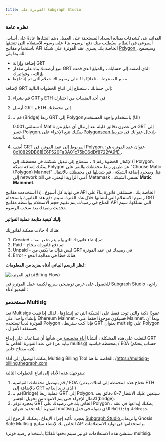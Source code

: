 ```yaml
---
title: الفوترة على Subgraph Studio
---
```


### نظره عامة

الفواتير هي كشوفات بمبالغ السداد المستحقة على العميل ويتم إنشاؤها عادةً على أساس أسبوعي في النظام. سيُطلب منك دفع الرسوم بناءً على رسوم الاستعلام التي تنشئها باستخدام مفاتيح API الخاصة بك. يسري عقد الفوترة على شبكة [ Polygon ](https://polygon.technology/). وسيسمح لك بما يلي:

- إضافة وإزالة GRT
- تتبع أرصدتك بناء على مقدار GRT الذي أضفته إلى حسابك ، والمبلغ الذي قمت بإزالته ، وفواتيرك
- مسح المدفوعات تلقائيًا بناءً على رسوم الاستعلام التي تم إنشاؤها

لإضافة GRT إلى حسابك ، ستحتاج إلى اتباع الخطوات التالية:

1. قم بشراء GRT و ETH في أحد المنصات من اختيارك
2. أرسل GRT و ETH إلى محفظتك
3. قم بـ (Bridge) ربط GRT إلى Polygon باستخدام واجهة المستخدم (UI)

   أ) ستتلقى 0.001 Matic في غضون دقائق قليلة بعد إرسال أي مبلغ من GRT إلى جسر Polygon. يمكنك تتبع الإجراء على [ Polygonscan ](https://polygonscan.com/) بإدخال عنوانك في شريط البحث.

4. أضف GRT المربوط إلى عقد الفوترة في Polygon. عنوان عقد الفوترة هو: [ 0x10829DB618E6F520Fa3A01c75bC6dDf8722fA9fE ](https://polygonscan.com/address/0x10829DB618E6F520Fa3A01c75bC6dDf8722fA9fE).

   أ) لإكمال الخطوة رقم 4 ، ستحتاج إلى تبديل شبكتك في محفظتك إلى Polygon. يمكنك إضافة شبكة Polygon عن طريق ربط محفظتك والنقر على "Choose Matic (Polygon) Mainnet" [ هنا. ](https://chainlist.org/) وبمجرد إضافة الشبكة ، قم بتبديلها في محفظتك بالانتقال إلى network pill أعلى الزاوية اليمنى. في Metamask ، تسمى الشبكة **Matic Mainnnet.**

في نهاية كل أسبوع ، إذا استخدمت مفاتيح API الخاصة بك ، فستتلقى فاتورة بناءً على رسوم الاستعلام التي أنشأتها خلال هذه الفترة. سيتم دفع هذه الفاتورة باستخدام GRT المتاح في رصيدك. يتم تقييم حجم الاستعلام بواسطة مفاتيح API التي تمتلكها. سيتم تحديث رصيدك بعد سحب الرسوم.

#### إليك كيفية متابعة عملية الفواتير:

هناك 4 حالات ممكنة لفاتورتك:

1. Created - تم إنشاء فاتورتك للتو ولم يتم دفعها بعد
2. Paid - تم دفع فاتورتك بنجاح
3. Unpaid - ليس هناك ما يكفي من GRT في رصيدك في عقد الفوترة
4. Error - هناك خطأ في معالجة الدفع

**انظر الرسم البياني أدناه لمزيد من المعلومات:**

![تدفق الفوترة(Billing Flow)](/img/billing-flow.png)

للحصول على عرض توضيحي سريع لكيفية عمل الفوترة في Subgraph Studio ، راجع الفيديو أدناه:

<VideoEmbed youtube="UrfIpm-Vlgs" />

### مستخدمو Multisig

تعد Multisigs عقودًا ذكية والتي توجد فقط على الشبكة التي تم إنشاؤها ، لذلك إذا قمت بإنشاء واحدا على Ethereum Mainnet - فسيكون موجودًا فقط على Mainnet. وبما أن الفوترة لدينا تستخدم Polygon ، فإذا كنت ستربط GRT بعنوان multisig على Polygon ، فستفقد الأموال.

للتغلب على هذه المشكلة ، أنشأنا [ أداة مخصصة ](https://multisig-billing.thegraph.com/) من شأنها أن تساعدك على إيداع GRT في عقد الفوترة الخاص بنا (نيابة عن multisig) بمحفظة قياسية / EOA (حساب يتحكم فيه مفتاح خاص).

يمكنك الوصول إلى أداة Multisig Billing Tool الخاصة بنا هنا: /https://multisig-billing.thegraph.com

ستوجهك هذه الأداة إلى اتباع الخطوات التالية:

1. قم بتوصيل محفظتك القياسية / EOA (تحتاج هذه المحفظة إلى امتلاك بعض ETH بالإضافة إلى GRT الذي تريد إيداعه)
2. قم بـ(Bridge) عملية ربط GRT إلى Polygon. سيتعين عليك الانتظار 7-8 دقائق بعد اكتمال الإجراء حتى يتم الانتهاء من تحويل الجسر(bridge).
3. بمجرد توفر GRT الخاص بك في رصيدك على Polygon ، يمكنك إيداعها في عقد الفوترة أثناء تحديد عنوان multisig الذي تموله في حقل `Multisig Address`.

بمجرد تأكيد إجراء الإيداع ، يمكنك الرجوع إلى [ Subgraph Studio ](https://thegraph.com/studio/) والربط بـ Gnosis Safe Multisig الخاص بك لإنشاء مفاتيح API واستخدامها في توليد الاستعلامات.

ستنشئ هذه الاستعلامات فواتير سيتم دفعها تلقائيًا باستخدام رصيد فوترة multisig.
